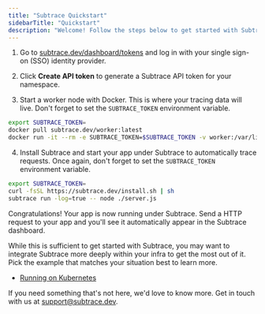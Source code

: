 ```yaml
---
title: "Subtrace Quickstart"
sidebarTitle: "Quickstart"
description: "Welcome! Follow the steps below to get started with Subtrace."
---
```


1. Go to [subtrace.dev/dashboard/tokens](https://subtrace.dev/dashboard/tokens) and log in with your single sign-on (SSO) identity provider.

2. Click **Create API token** to generate a Subtrace API token for your namespace.

3. Start a worker node with Docker. This is where your tracing data will live. Don't forget to set the `SUBTRACE_TOKEN` environment variable.

```bash
export SUBTRACE_TOKEN=
docker pull subtrace.dev/worker:latest
docker run -it --rm -e SUBTRACE_TOKEN=$SUBTRACE_TOKEN -v worker:/var/lib/clickhouse subtrace.dev/worker:latest
```

4. Install Subtrace and start your app under Subtrace to automatically trace requests. Once again, don't forget to set the `SUBTRACE_TOKEN` environment variable.

```bash
export SUBTRACE_TOKEN=
curl -fsSL https://subtrace.dev/install.sh | sh
subtrace run -log=true -- node ./server.js
```

Congratulations! Your app is now running under Subtrace. Send a HTTP request to
your app and you'll see it automatically appear in the Subtrace dashboard.

While this is sufficient to get started with Subtrace, you may want to
integrate Subtrace more deeply within your infra to get the most out of it.
Pick the example that matches your situation best to learn more.

- [Running on Kubernetes](/kubernetes)

If you need something that's not here, we'd love to know more. Get in touch
with us at [support@subtrace.dev](support@subtrace.dev).
